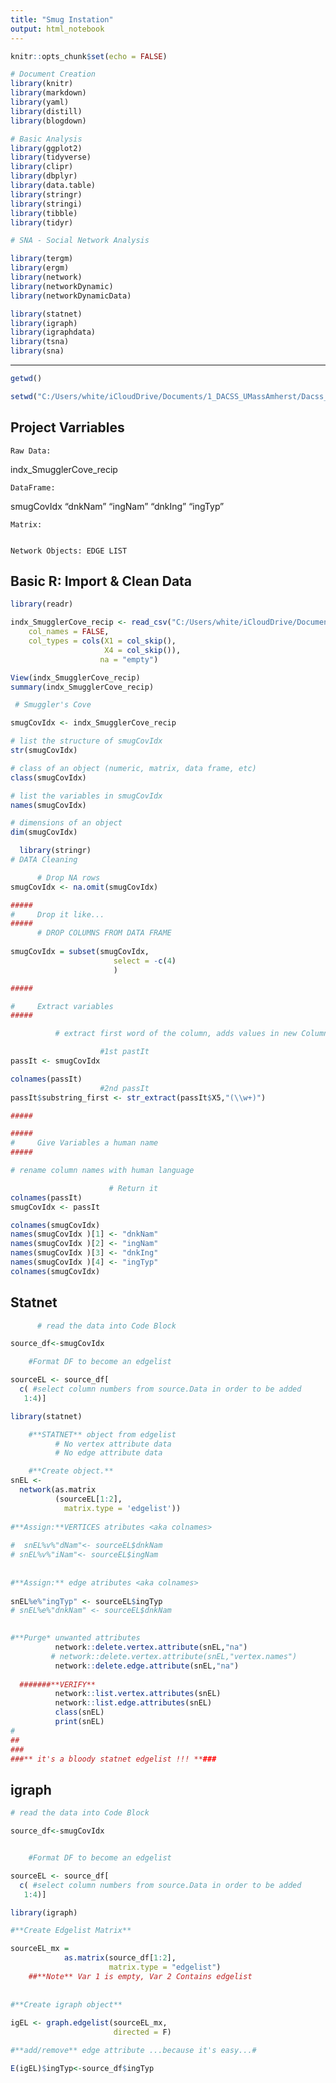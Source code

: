 ```yaml
---
title: "Smug Instation"
output: html_notebook
---
```


```r

knitr::opts_chunk$set(echo = FALSE)

# Document Creation
library(knitr)
library(markdown)
library(yaml)
library(distill)
library(blogdown)

# Basic Analysis
library(ggplot2)
library(tidyverse)
library(clipr)
library(dbplyr)
library(data.table)
library(stringr)
library(stringi)
library(tibble)
library(tidyr)

# SNA - Social Network Analysis

library(tergm)
library(ergm)
library(network)
library(networkDynamic)
library(networkDynamicData)

library(statnet)
library(igraph)
library(igraphdata)
library(tsna)
library(sna)

```

---

```r
getwd()

setwd("C:/Users/white/iCloudDrive/Documents/1_DACSS_UMassAmherst/Dacss_RProjects/3. Sp22_rProjects/Dacss_679- Coursework/GIT-ajw_Learning-SocialNetworkAnalysis/docs/3. SNA - Assignments/sna_Week3")


```
##   Project Varriables
    
    Raw Data:
  indx_SmugglerCove_recip

    DataFrame:
  smugCovIdx
            "dnkNam" "ingNam" "dnkIng" "ingTyp"
 
    Matrix:
 
        
    Network Objects: EDGE LIST
  

## Basic R: Import & Clean Data

```r

library(readr)

indx_SmugglerCove_recip <- read_csv("C:/Users/white/iCloudDrive/Documents/1_DACSS_UMassAmherst/Dacss_RProjects/3. Sp22_rProjects/Dacss_679- Coursework/GIT-ajw_Learning-SocialNetworkAnalysis/docs/3. SNA-Data/index-by_name-Smuggler_Cove-cocktail_recipies.csv", 
    col_names = FALSE, 
    col_types = cols(X1 = col_skip(),
                     X4 = col_skip()), 
                    na = "empty")

View(indx_SmugglerCove_recip)
summary(indx_SmugglerCove_recip)

 # Smuggler's Cove

smugCovIdx <- indx_SmugglerCove_recip

```

```r

# list the structure of smugCovIdx
str(smugCovIdx)

# class of an object (numeric, matrix, data frame, etc)
class(smugCovIdx)

# list the variables in smugCovIdx
names(smugCovIdx)

# dimensions of an object
dim(smugCovIdx)
```

```r

  library(stringr)
# DATA Cleaning

      # Drop NA rows
smugCovIdx <- na.omit(smugCovIdx) 

#####
#     Drop it like...
#####
      # DROP COLUMNS FROM DATA FRAME
                      
smugCovIdx = subset(smugCovIdx, 
                       select = -c(4)
                       )

#####

#     Extract variables
#####

          # extract first word of the column, adds values in new Column at the end of DF

                    #1st pastIt
passIt <- smugCovIdx      

colnames(passIt)
                    #2nd passIt
passIt$substring_first <- str_extract(passIt$X5,"(\\w+)") 

#####

#####
#     Give Variables a human name
#####

# rename column names with human language

                      # Return it
colnames(passIt)
smugCovIdx <- passIt

colnames(smugCovIdx)
names(smugCovIdx )[1] <- "dnkNam"
names(smugCovIdx )[2] <- "ingNam"
names(smugCovIdx )[3] <- "dnkIng"
names(smugCovIdx )[4] <- "ingTyp"
colnames(smugCovIdx)
```


## Statnet
```r
      # read the data into Code Block

source_df<-smugCovIdx

    #Format DF to become an edgelist

sourceEL <- source_df[
  c( #select column numbers from source.Data in order to be added
   1:4)]

library(statnet)

    #**STATNET** object from edgelist
          # No vertex attribute data
          # No edge attribute data

    #**Create object.**
snEL <- 
  network(as.matrix
          (sourceEL[1:2], 
            matrix.type = 'edgelist'))
                  
#**Assign:**VERTICES atributes <aka colnames>
 
#  snEL%v%"dNam"<- sourceEL$dnkNam
# snEL%v%"iNam"<- sourceEL$ingNam
        
              
#**Assign:** edge atributes <aka colnames>        
      
snEL%e%"ingTyp" <- sourceEL$ingTyp
# snEL%e%"dnkNam" <- sourceEL$dnkNam

   
#**Purge* unwanted attributes
          network::delete.vertex.attribute(snEL,"na")
         # network::delete.vertex.attribute(snEL,"vertex.names")
          network::delete.edge.attribute(snEL,"na")
  
  #######**VERIFY**
          network::list.vertex.attributes(snEL)
          network::list.edge.attributes(snEL)
          class(snEL)
          print(snEL)
#
##          
###
###** it's a bloody statnet edgelist !!! **###
```



## igraph
```r
# read the data into Code Block

source_df<-smugCovIdx


    #Format DF to become an edgelist

sourceEL <- source_df[
  c( #select column numbers from source.Data in order to be added
   1:4)]

library(igraph)

#**Create Edgelist Matrix** 

sourceEL_mx = 
            as.matrix(source_df[1:2],
                      matrix.type = "edgelist")
    ##**Note** Var 1 is empty, Var 2 Contains edgelist          
          
          
#**Create igraph object** 
         
igEL <- graph.edgelist(sourceEL_mx, 
                       directed = F)

#**add/remove** edge attribute ...because it's easy...#

E(igEL)$ingTyp<-source_df$ingTyp


 
 
```

